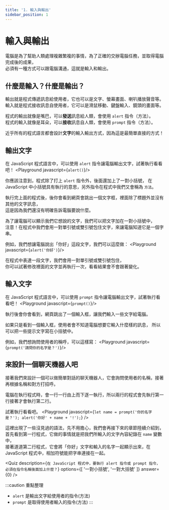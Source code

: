 ```yaml
---
title: '1. 輸入與輸出'
sidebar_position: 1
---
```


# 輸入與輸出
電腦是為了幫助人類處理複雜繁複的事情，為了正確的交辦電腦任務，並取得電腦完成後的成果，<br/>
必須有一種方式可以跟電腦溝通，這就是輸入和輸出。

## 什麼是輸入？什麼是輸出？
輸出就是程式傳遞訊息給使用者，它也可以是文字、螢幕畫面、喇叭播放聲音等。<br/>
輸入就是程式接收訊息自使用者，它可以是滑鼠移動、鍵盤輸入、鏡頭的畫面等。

程式的輸出就像是嘴巴，可以**發送**訊息給人類，會使用 `alert` 指令（方法）。<br/>
程式的輸入就像是耳朵，可以**接收**訊息自人類，會使用 `prompt` 指令（方法）。<br/>

近乎所有的程式語言都會設計**文字**的輸入輸出方式，因為這是最簡單直接的方式！

## 輸出文字
在 JavaScript 程式語言中，可以使用 `alert` 指令讓電腦輸出文字，試著執行看看吧！
<Playground javascript={`alert()`}/>

你應該注意到，程式除了打上 `alert` 指令外，後面還加上了一對小括號，
在 JavaScript 中小括號具有執行的意思，另外指令在程式中我們又會稱為 `方法`。

執行完上面的程式後，後你會看到網頁會跳出一個文字框，裡面除了標題外並沒有其他的文字訊息，<br/>
這是因為我們還沒有明確告訴電腦要說什麼。

為了讓電腦可以顯示我們它想說的文字，我們可以把文字加在一對小括號中，<br/>
注意！在程式中我們會用一對單引號或雙引號包住文字，來讓電腦知道它是一個字串。

例如，我們想讓電腦說出「你好」這段文字，我們可以這麼做：
<Playground javascript={`alert('你好')`}/>

在程式中表達一段文字，我們會用一對單引號或雙引號包住，<br/>
你可以試著修改裡面的文字並再執行一次，看看結果會不會跟著變化。

## 輸入文字
在 JavaScript 程式語言中，可以使用 `prompt` 指令讓電腦輸出文字，試著執行看看吧！
<Playground javascript={`prompt()`}/>

執行後會你會看到，網頁跳出了一個輸入框，讓我們輸入一些文字給電腦。

如果只是看到一個輸入框，使用者會不知道電腦想要它輸入什麼樣的訊息，
所以可以把一些提示文字寫在小括號中。

例如，我們想詢問使用者的稱呼，可以這樣寫：
<Playground javascript={`prompt('請問你的名字是？')`}/>

## 來設計一個聊天機器人吧
接著我們來設計一個可以做簡單對話的聊天機器人，它會詢問使用者的名稱，接著再根據名稱和對方打招呼。

電腦在執行程式時，會一行一行由上而下逐一執行，所以兩行的程式會先執行第一行接著才會執行第二行。

試著執行看看吧。
<Playground javascript={`let name = prompt('你的名字是？');
alert('你好' + name + '!');`} />

這裡出現了一些沒見過的語法，先不用擔心，我們會再接下來的章節陸續介紹到，<br/>
首先看到第一行程式，它做的事情就是把我們所輸入的文字內容紀錄在 `name` 變數中，<br/>
接著道道第二行程式，它會將「你好」文字和輸入的名字一起顯示出來，在 JavaScript 程式中，相加符號能把字串連接在一起。

<Quiz
  description={`在 JavaScript 程式中，要執行 alert 指令或 prompt 指令，必須在指令名稱後面加上什麼？`}
  options={[ '一對小括號', '一對大括號' ]}
  answer={0}
/>

 :::caution 重點整理
 * `alert` 是輸出文字給使用者的指令(方法)
 * `prompt` 是取得使用者輸入的指令(方法)
 :::